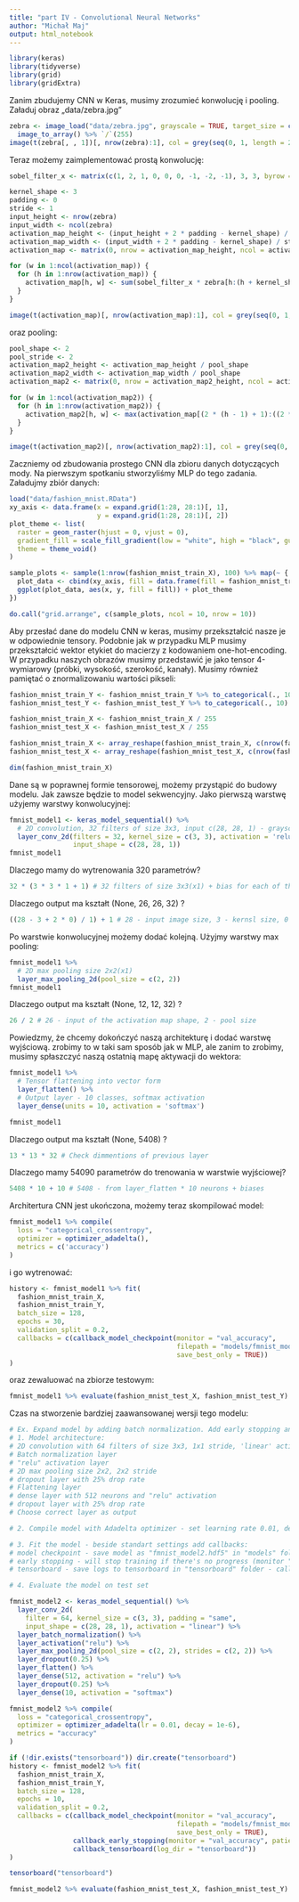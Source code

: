 ```yaml
---
title: "part IV - Convolutional Neural Networks"
author: "Michał Maj"
output: html_notebook
---
```


```r
library(keras)
library(tidyverse)
library(grid)
library(gridExtra)
```

Zanim zbudujemy CNN w Keras, musimy zrozumieć konwolucję i pooling. Załaduj obraz „data/zebra.jpg”

```r
zebra <- image_load("data/zebra.jpg", grayscale = TRUE, target_size = c(200, 300)) %>%
  image_to_array() %>% `/`(255)
image(t(zebra[, , 1])[, nrow(zebra):1], col = grey(seq(0, 1, length = 256)), axes = F)
```

Teraz możemy zaimplementować prostą konwolucję:

```r
sobel_filter_x <- matrix(c(1, 2, 1, 0, 0, 0, -1, -2, -1), 3, 3, byrow = FALSE)

kernel_shape <- 3
padding <- 0
stride <- 1
input_height <- nrow(zebra)
input_width <- ncol(zebra)
activation_map_height <- (input_height + 2 * padding - kernel_shape) / stride + 1
activation_map_width <- (input_width + 2 * padding - kernel_shape) / stride + 1
activation_map <- matrix(0, nrow = activation_map_height, ncol = activation_map_width)

for (w in 1:ncol(activation_map)) {
  for (h in 1:nrow(activation_map)) {
    activation_map[h, w] <- sum(sobel_filter_x * zebra[h:(h + kernel_shape - 1), w:(w + kernel_shape - 1), 1])
  }
}

image(t(activation_map)[, nrow(activation_map):1], col = grey(seq(0, 1, length = 256)), axes = F)
```

oraz pooling:

```r
pool_shape <- 2
pool_stride <- 2
activation_map2_height <- activation_map_height / pool_shape
activation_map2_width <- activation_map_width / pool_shape
activation_map2 <- matrix(0, nrow = activation_map2_height, ncol = activation_map2_width)

for (w in 1:ncol(activation_map2)) {
  for (h in 1:nrow(activation_map2)) {
    activation_map2[h, w] <- max(activation_map[(2 * (h - 1) + 1):((2 * (h - 1) + 1) + pool_shape - 1), (2 * (w - 1) + 1):((2 * (w - 1) + 1) + pool_shape - 1)])
  }
}

image(t(activation_map2)[, nrow(activation_map2):1], col = grey(seq(0, 1, length = 256)), axes = F)
```

Zaczniemy od zbudowania prostego CNN dla zbioru danych dotyczących mody. Na pierwszym spotkaniu stworzyliśmy MLP do tego zadania. Załadujmy zbiór danych:

```r
load("data/fashion_mnist.RData")
xy_axis <- data.frame(x = expand.grid(1:28, 28:1)[, 1],
                      y = expand.grid(1:28, 28:1)[, 2])
plot_theme <- list(
  raster = geom_raster(hjust = 0, vjust = 0),
  gradient_fill = scale_fill_gradient(low = "white", high = "black", guide = FALSE),
  theme = theme_void()
)

sample_plots <- sample(1:nrow(fashion_mnist_train_X), 100) %>% map(~ {
  plot_data <- cbind(xy_axis, fill = data.frame(fill = fashion_mnist_train_X[.x, ]))
  ggplot(plot_data, aes(x, y, fill = fill)) + plot_theme
})

do.call("grid.arrange", c(sample_plots, ncol = 10, nrow = 10))
```

Aby przesłać dane do modelu CNN w keras, musimy przekształcić nasze je w odpowiednie tensory. Podobnie jak w przypadku MLP musimy przekształcić wektor etykiet do macierzy z kodowaniem one-hot-encoding. W przypadku naszych obrazów musimy przedstawić je jako tensor 4-wymiarowy (próbki, wysokość, szerokość, kanały). Musimy również pamiętać o znormalizowaniu wartości pikseli:

```r
fashion_mnist_train_Y <- fashion_mnist_train_Y %>% to_categorical(., 10)
fashion_mnist_test_Y <- fashion_mnist_test_Y %>% to_categorical(., 10)

fashion_mnist_train_X <- fashion_mnist_train_X / 255
fashion_mnist_test_X <- fashion_mnist_test_X / 255

fashion_mnist_train_X <- array_reshape(fashion_mnist_train_X, c(nrow(fashion_mnist_train_X), 28, 28, 1))
fashion_mnist_test_X <- array_reshape(fashion_mnist_test_X, c(nrow(fashion_mnist_test_X), 28, 28, 1))

dim(fashion_mnist_train_X)
```

Dane są w poprawnej formie tensorowej, możemy przystąpić do budowy modelu. Jak zawsze będzie to model sekwencyjny. Jako pierwszą warstwę użyjemy warstwy konwolucyjnej:

```r
fmnist_model1 <- keras_model_sequential() %>%
  # 2D convolution, 32 filters of size 3x3, input c(28, 28, 1) - grayscale
  layer_conv_2d(filters = 32, kernel_size = c(3, 3), activation = 'relu',
                input_shape = c(28, 28, 1))
fmnist_model1
```

Dlaczego mamy do wytrenowania 320 parametrów?

```r
32 * (3 * 3 * 1 + 1) # 32 filters of size 3x3(x1) + bias for each of them
```

Dlaczego output ma kształt (None, 26, 26, 32) ? 

```r
((28 - 3 + 2 * 0) / 1) + 1 # 28 - input image size, 3 - kernsl size, 0 - padding, 1 - stride
```

Po warstwie konwolucyjnej możemy dodać kolejną. Użyjmy warstwy max pooling:

```r
fmnist_model1 %>%
  # 2D max pooling size 2x2(x1)
  layer_max_pooling_2d(pool_size = c(2, 2))
fmnist_model1
```

Dlaczego output ma kształt (None, 12, 12, 32) ?

```r
26 / 2 # 26 - input of the activation map shape, 2 - pool size
```

Powiedzmy, że chcemy dokończyć naszą architekturę i dodać warstwę wyjściową. zrobimy to w taki sam sposób jak w MLP, ale zanim to zrobimy, musimy spłaszczyć naszą ostatnią mapę aktywacji do wektora:

```r
fmnist_model1 %>%
  # Tensor flattening into vector form
  layer_flatten() %>%
  # Output layer - 10 classes, softmax activation
  layer_dense(units = 10, activation = 'softmax')

fmnist_model1
```

Dlaczego output ma kształt (None, 5408) ?

```r
13 * 13 * 32 # Check dimmentions of previous layer
```

Dlaczego mamy 54090 parametrów do trenowania w warstwie wyjściowej?

```r
5408 * 10 + 10 # 5408 - from layer_flatten * 10 neurons + biases
```

Architertura CNN jest ukończona, możemy teraz skompilować model:

```r
fmnist_model1 %>% compile(
  loss = "categorical_crossentropy",
  optimizer = optimizer_adadelta(),
  metrics = c('accuracy')
)
```

i go wytrenować:

```r
history <- fmnist_model1 %>% fit(
  fashion_mnist_train_X,
  fashion_mnist_train_Y,
  batch_size = 128,
  epochs = 30,
  validation_split = 0.2,
  callbacks = c(callback_model_checkpoint(monitor = "val_accuracy",
                                          filepath = "models/fmnist_model1.hdf5",
                                          save_best_only = TRUE))
) 
```

oraz zewaluować na zbiorze testowym:

```r
fmnist_model1 %>% evaluate(fashion_mnist_test_X, fashion_mnist_test_Y)
```

Czas na stworzenie bardziej zaawansowanej wersji tego modelu:

```r
# Ex. Expand model by adding batch normalization. Add early stopping and Tensorboard callbacks.
# 1. Model architecture:
# 2D convolution with 64 filters of size 3x3, 1x1 stride, 'linear' activation, "same" padding
# Batch normalization layer
# "relu" activation layer
# 2D max pooling size 2x2, 2x2 stride
# dropout layer with 25% drop rate
# Flattening layer
# dense layer with 512 neurons and "relu" activation
# dropout layer with 25% drop rate
# Choose correct layer as output

# 2. Compile model with Adadelta optimizer - set learning rate 0.01, decay = 1e-6.

# 3. Fit the model - beside standart settings add callbacks:
# model checkpoint - save model as "fmnist_model2.hdf5" in "models" folder
# early stopping - will stop training if there's no progress (monitor "val_accuracy" and don't wait more than 5 epochs)
# tensorboard - save logs to tensorboard in "tensorboard" folder - callback_tensorboard

# 4. Evaluate the model on test set

fmnist_model2 <- keras_model_sequential() %>%
  layer_conv_2d(
    filter = 64, kernel_size = c(3, 3), padding = "same",
    input_shape = c(28, 28, 1), activation = "linear") %>%
  layer_batch_normalization() %>%
  layer_activation("relu") %>%
  layer_max_pooling_2d(pool_size = c(2, 2), strides = c(2, 2)) %>%
  layer_dropout(0.25) %>%
  layer_flatten() %>%
  layer_dense(512, activation = "relu") %>%
  layer_dropout(0.25) %>%
  layer_dense(10, activation = "softmax")

fmnist_model2 %>% compile(
  loss = "categorical_crossentropy",
  optimizer = optimizer_adadelta(lr = 0.01, decay = 1e-6),
  metrics = "accuracy"
)

if (!dir.exists("tensorboard")) dir.create("tensorboard")
history <- fmnist_model2 %>% fit(
  fashion_mnist_train_X,
  fashion_mnist_train_Y,
  batch_size = 128,
  epochs = 10,
  validation_split = 0.2,
  callbacks = c(callback_model_checkpoint(monitor = "val_accuracy",
                                          filepath = "models/fmnist_model2.hdf5",
                                          save_best_only = TRUE),
                callback_early_stopping(monitor = "val_accuracy", patience = 5),
                callback_tensorboard(log_dir = "tensorboard"))
)

tensorboard("tensorboard")

fmnist_model2 %>% evaluate(fashion_mnist_test_X, fashion_mnist_test_Y)
```

